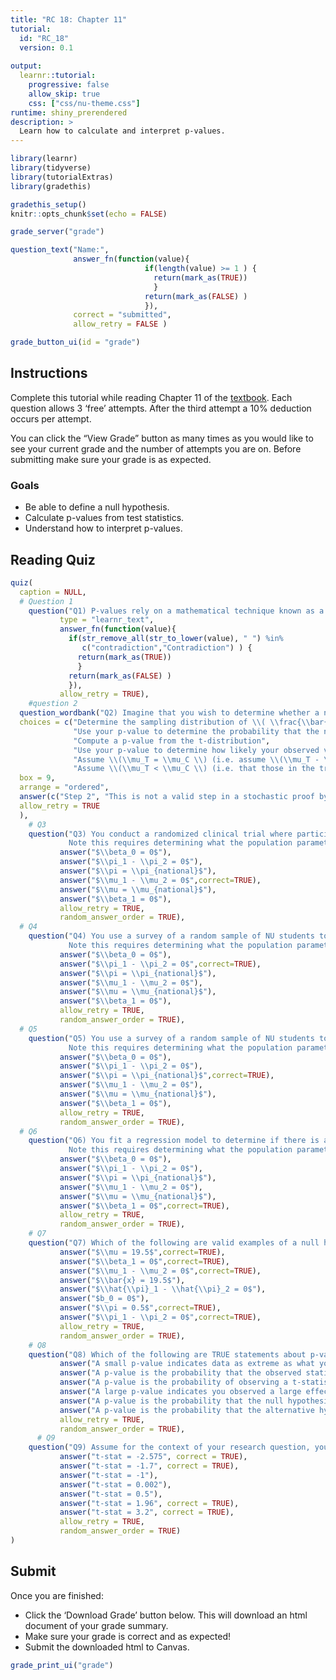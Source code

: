 ```yaml
---
title: "RC 18: Chapter 11"
tutorial:
  id: "RC_18"
  version: 0.1
  
output:
  learnr::tutorial:
    progressive: false
    allow_skip: true
    css: ["css/nu-theme.css"]
runtime: shiny_prerendered
description: >
  Learn how to calculate and interpret p-values.
---
```


```r
library(learnr)
library(tidyverse)
library(tutorialExtras)
library(gradethis)

gradethis_setup()
knitr::opts_chunk$set(echo = FALSE)
```


```r
grade_server("grade")
```

```r
question_text("Name:",
              answer_fn(function(value){
                              if(length(value) >= 1 ) {
                                return(mark_as(TRUE))
                                }
                              return(mark_as(FALSE) )
                              }),
              correct = "submitted",
              allow_retry = FALSE )
```

```r
grade_button_ui(id = "grade")
```

## Instructions

Complete this tutorial while reading Chapter 11 of the [textbook](https://nustat.github.io/intro-stat-data-sci/11-p-values.html). Each question allows 3 'free' attempts. After the third attempt a 10% deduction occurs per attempt.

You can click the "View Grade" button as many times as you would like to see your current grade and the number of attempts you are on. Before submitting make sure your grade is as expected.


### Goals

-   Be able to define a null hypothesis.
-   Calculate p-values from test statistics.
-   Understand how to interpret p-values.

## Reading Quiz

```r
quiz(
  caption = NULL,
  # Question 1
    question("Q1) P-values rely on a mathematical technique known as a stochastic proof by _______ .", 
           type = "learnr_text",
           answer_fn(function(value){
             if(str_remove_all(str_to_lower(value), " ") %in% 
                c("contradiction","Contradiction") ) {
               return(mark_as(TRUE))
               }
             return(mark_as(FALSE) )
             }),
           allow_retry = TRUE), 
    #question 2
  question_wordbank("Q2) Imagine that you wish to determine whether a new drug lowers cholesterol in at-risk patients, so you conduct a randomized experiment. You wish to compare the average cholesterol among those who took the drug vs. those who took a placebo. Match each step with the appropriate order for conducting a stochastic proof by contradiction. ",
  choices = c("Determine the sampling distribution of \\( \\frac{\\bar{x}_T - \\bar{x}_C - 0}{SE(\\bar{x}_T - \\bar{x}_C)} \\) and compute its value in your sample",
              "Use your p-value to determine the probability that the null hypothesis is true",
              "Compute a p-value from the t-distribution",
              "Use your p-value to determine how likely your observed value is under the null hypothesis",
              "Assume \\(\\mu_T = \\mu_C \\) (i.e. assume \\(\\mu_T - \\mu_C = 0 \\) )",
              "Assume \\(\\mu_T < \\mu_C \\) (i.e. that those in the treatment group have lower cholesterol on average)"),
  box = 9,
  arrange = "ordered",
  answer(c("Step 2", "This is not a valid step in a stochastic proof by contradiction", "Step 3", "Step 4",  "Step 1","This is not a valid step in a stochastic proof by contradiction"), correct = TRUE),
  allow_retry = TRUE
  ),
    # Q3
    question("Q3) You conduct a randomized clinical trial where participants are randomly assigned to a diet and exercise regimen and you want to test whether they experience improved sleep quality (measured on a continuous numeric scale) compared to the control group. What is the appropriate null hypothesis?
             Note this requires determining what the population parameter of interest is (e.g. $\\pi,\\mu,\\pi_1 - \\pi_2,\\mu_T - \\mu_C,\\beta_0,\\beta_1$ )", 
           answer("$\\beta_0 = 0$"),
           answer("$\\pi_1 - \\pi_2 = 0$"),
           answer("$\\pi = \\pi_{national}$"),
           answer("$\\mu_1 - \\mu_2 = 0$",correct=TRUE),
           answer("$\\mu = \\mu_{national}$"),
           answer("$\\beta_1 = 0$"),
           allow_retry = TRUE,
           random_answer_order = TRUE), 
  # Q4
    question("Q4) You use a survey of a random sample of NU students to test whether the percentage of students experiencing depression at Northwestern differs by minority status (coded as a binary categorical variable). What is the appropriate null hypothesis?
             Note this requires determining what the population parameter of interest is (e.g. $\\pi,\\mu,\\pi_1 - \\pi_2,\\mu_T - \\mu_C,\\beta_0,\\beta_1$ )", 
           answer("$\\beta_0 = 0$"),
           answer("$\\pi_1 - \\pi_2 = 0$",correct=TRUE),
           answer("$\\pi = \\pi_{national}$"),
           answer("$\\mu_1 - \\mu_2 = 0$"),
           answer("$\\mu = \\mu_{national}$"),
           answer("$\\beta_1 = 0$"),
           allow_retry = TRUE,
           random_answer_order = TRUE), 
  # Q5
    question("Q5) You use a survey of a random sample of NU students to test whether the percentage of students experiencing depression at Northwestern differs from the national norm. What is the appropriate null hypothesis?
             Note this requires determining what the population parameter of interest is (e.g. $\\pi,\\mu,\\pi_1 - \\pi_2,\\mu_T - \\mu_C,\\beta_0,\\beta_1$ )", 
           answer("$\\beta_0 = 0$"),
           answer("$\\pi_1 - \\pi_2 = 0$"),
           answer("$\\pi = \\pi_{national}$",correct=TRUE),
           answer("$\\mu_1 - \\mu_2 = 0$"),
           answer("$\\mu = \\mu_{national}$"),
           answer("$\\beta_1 = 0$"),
           allow_retry = TRUE,
           random_answer_order = TRUE), 
  # Q6
    question("Q6) You fit a regression model to determine if there is a relationship between housing prices (X) and a measure of school quality (Y) across zipcodes. What is the appropriate null hypothesis?
             Note this requires determining what the population parameter of interest is (e.g. $\\pi,\\mu,\\pi_1 - \\pi_2,\\mu_T - \\mu_C,\\beta_0,\\beta_1$ )", 
           answer("$\\beta_0 = 0$"),
           answer("$\\pi_1 - \\pi_2 = 0$"),
           answer("$\\pi = \\pi_{national}$"),
           answer("$\\mu_1 - \\mu_2 = 0$"),
           answer("$\\mu = \\mu_{national}$"),
           answer("$\\beta_1 = 0$",correct=TRUE),
           allow_retry = TRUE,
           random_answer_order = TRUE),
    # Q7
    question("Q7) Which of the following are valid examples of a null hypotheses? Select all that apply.", 
           answer("$\\mu = 19.5$",correct=TRUE),
           answer("$\\beta_1 = 0$",correct=TRUE),
           answer("$\\mu_1 - \\mu_2 = 0$",correct=TRUE),
           answer("$\\bar{x} = 19.5$"),
           answer("$\\hat{\\pi}_1 - \\hat{\\pi}_2 = 0$"),
           answer("$b_0 = 0$"),
           answer("$\\pi = 0.5$",correct=TRUE),
           answer("$\\pi_1 - \\pi_2 = 0$",correct=TRUE),
           allow_retry = TRUE,
           random_answer_order = TRUE),
    # Q8
    question("Q8) Which of the following are TRUE statements about p-values? Select all that apply.", 
           answer("A small p-value indicates data as extreme as what you observed is unlikely to occur if the null hypothesis is true", correct = TRUE),
           answer("A p-value is the probability that the observed statistic was produced by chance alone"),
           answer("A p-value is the probability of observing a t-statistic as extreme as the one you did assuming the null hypothesis is true", correct = TRUE),
           answer("A large p-value indicates you observed a large effect"),
           answer("A p-value is the probability that the null hypothesis is true"),
           answer("A p-value is the probability that the alternative hypothesis is true"),
           allow_retry = TRUE,
           random_answer_order = TRUE), 
      # Q9
    question("Q9) Assume for the context of your research question, you decide that a p-value < 0.1 is considered 'small.' Which of the following t-statistic values, if observed and calculated from your data, would result in 'small' p-values (i.e. p-value < 0.1)? Assume you have a sample of n = 1,000 people. Hint: You can use properties you know about the N(0,1) distribution since it is virtually equivalent to the t-distribution when the sample size is this large. Or you can use the function pt() to actually compute the p-values in R.", 
           answer("t-stat = -2.575", correct = TRUE),
           answer("t-stat = -1.7", correct = TRUE),
           answer("t-stat = -1"),
           answer("t-stat = 0.002"),
           answer("t-stat = 0.5"),
           answer("t-stat = 1.96", correct = TRUE),
           answer("t-stat = 3.2", correct = TRUE),
           allow_retry = TRUE,
           random_answer_order = TRUE)
)

```

## Submit

Once you are finished:

-   Click the 'Download Grade' button below. This will download an html document of your grade summary.
-   Make sure your grade is correct and as expected!
-   Submit the downloaded html to Canvas.

```r
grade_print_ui("grade")
```



